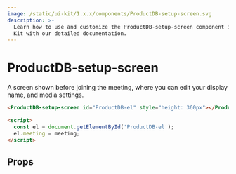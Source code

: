 ```yaml
---
image: /static/ui-kit/1.x.x/components/ProductDB-setup-screen.svg
description: >-
  Learn how to use and customize the ProductDB-setup-screen component in ProductDB's UI
  Kit with our detailed documentation.
---
```


# ProductDB-setup-screen

A screen shown before joining the meeting, where you can edit your display name,
and media settings.

```html
<ProductDB-setup-screen id="ProductDB-el" style="height: 360px"></ProductDB-setup-screen>

<script>
  const el = document.getElementById('ProductDB-el');
  el.meeting = meeting;
</script>
```

## Props

<PropsTable of="ProductDB-setup-screen" />

<head>
  <title>UI Kit ProductDB-setup-screen</title>
</head>
